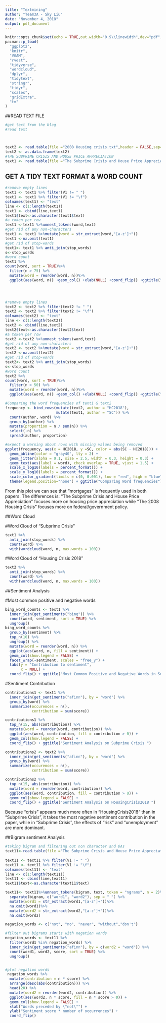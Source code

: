 ```yaml
---
title: "Textmining"
author: "Team3A - Sky Liu"
date: "November 4, 2018"
output: pdf_document
---
```

```r
knitr::opts_chunk$set(echo = TRUE,out.width="0.9\\linewidth",dev="pdf",fig.align  = 'center')
pacman::p_load(
  "ggplot2",
  "knitr",
  "VGAM",
  "rvest",
  "tidyverse",
  "wordcloud",
  "dplyr",
  "tidytext",
  "stringr",
  "tidyr",
  "scales",
  "gridExtra",
  "tm"
)
```

##READ TEXT FILE

```r
#get text from the blog
#read text



text2 <- read.table(file ="2008 Housing crisis.txt",header = FALSE,sep="\n")
text2 <- as.data.frame(text2)
#THE SUBPRIME CRISIS AND HOUSE PRICE APPRECIATION 
text1 <- read.table(file ="The Subprime Crisis and House Price Appreciation.txt",header = FALSE,sep="\n")
```

## GET A TIDY TEXT FORMAT & WORD COUNT
```r

#remove empty lines
text1 <- text1 %>% filter(V1 != " ")
text1 <- text1 %>% filter(V1 != "\f")
colnames(text1) <- "text"
line <- c(1:length(text1))
text1 <- cbind(line,text1)
text1$text<-as.character(text1$text)
#a token per row
text1 <-text1 %>%unnest_tokens(word,text)
#get rid of any non-characters
text1 <- text1 %>%mutate(word = str_extract(word,"[a-z']+"))
text1 <-na.omit(text1)
#get rid of stop-words
text1<- text1 %>% anti_join(stop_words)
s<-stop_words
#word count
text1 %>%
count(word, sort = TRUE)%>%
  filter(n > 75) %>%
  mutate(word = reorder(word, n))%>%
  ggplot(aes(word, n)) +geom_col() +xlab(NULL) +coord_flip() +ggtitle("Word Count for text 1")




#remove empty lines
text2 <- text2 %>% filter(text2 != " ")
text2 <- text2 %>% filter(text2 != "\f")
colnames(text2) <- "text"
line <- c(1:length(text2))
text2 <- cbind(line,text2)
text2$text<-as.character(text2$text)
#a token per row
text2 <-text2 %>%unnest_tokens(word,text)
#get rid of any non-characters
text2 <- text2 %>%mutate(word = str_extract(word,"[a-z']+"))
text2 <-na.omit(text2)
#get rid of stop-words
text2<- text2 %>% anti_join(stop_words)
s<-stop_words
#word count
text2 %>%
count(word, sort = TRUE)%>%
  filter(n > 50) %>%
  mutate(word = reorder(word, n))%>%
  ggplot(aes(word, n)) +geom_col() +xlab(NULL) +coord_flip() +ggtitle("Word Count for text 2")

```




```r
#Comparing the word frequencies of text1 & text2
frequency <- bind_rows(mutate(text2, author = "HC2018"),
                       mutate(text1, author = "SC")) %>%
  count(author, word) %>%
  group_by(author) %>%
  mutate(proportion = n / sum(n)) %>%
  select(-n) %>%
  spread(author, proportion)

#expect a warning about rows with missing values being removed
ggplot(frequency, aes(x = HC2018, y =SC, color = abs(SC - HC2018))) +
  geom_abline(color = "gray40", lty = 2) +
  geom_jitter(alpha = 0.1, size = 2.5, width = 0.3, height = 0.3) +
  geom_text(aes(label = word), check_overlap = TRUE, vjust = 1.5) +
  scale_x_log10(labels = percent_format()) +
  scale_y_log10(labels = percent_format()) +
  scale_color_gradient(limits = c(0, 0.001), low = "red", high = "blue") +
  theme(legend.position="none") + ggtitle("Comparing Word frequencies")
```


From this plot we can see that "mortgages" is frequently used in both papers. The differences is:
"The Subprime Crisis and House Price Appreciation" focuses more on housing price appreciation while "The 2008 Housing Crisis" focuses more on federal/government policy.



##Word Cloud

#Word Cloud of “Subprime Crisis”
```r
text1 %>%
  anti_join(stop_words) %>%
  count(word) %>%
  with(wordcloud(word, n, max.words = 100))
```
#Word Cloud of “Housing Crisis 2018”
```r
text2 %>%
  anti_join(stop_words) %>%
  count(word) %>%
  with(wordcloud(word, n, max.words = 100))

```

##Sentiment Analysis

#Most common positive and negative words
```r
bing_word_counts <- text1 %>%
  inner_join(get_sentiments("bing")) %>%
  count(word, sentiment, sort = TRUE) %>%
  ungroup()
bing_word_counts %>%
  group_by(sentiment) %>%
  top_n(10) %>%
  ungroup() %>%
  mutate(word = reorder(word, n)) %>%
  ggplot(aes(word, n, fill = sentiment)) +
  geom_col(show.legend = FALSE) +
  facet_wrap(~sentiment, scales = "free_y") +
  labs(y = "Contribution to sentiment",
       x = NULL) +
  coord_flip() + ggtitle("Most Common Positive and Negative Words in Subprime Crisis")
```

#Sentiment Contribution 

```r

contributions1 <- text1 %>%
  inner_join(get_sentiments("afinn"), by = "word") %>%
  group_by(word) %>%
  summarize(occurences = n(),
            contribution = sum(score))

contributions1 %>%
  top_n(15, abs(contribution)) %>%
  mutate(word = reorder(word, contribution)) %>%
  ggplot(aes(word, contribution, fill = contribution > 0)) +
  geom_col(show.legend = FALSE) +
  coord_flip() + ggtitle("Sentiment Analysis on Subprime Crisis ")

contributions2 <- text2 %>%
  inner_join(get_sentiments("afinn"), by = "word") %>%
  group_by(word) %>%
  summarize(occurences = n(),
            contribution = sum(score))

contributions2 %>%
  top_n(15, abs(contribution)) %>%
  mutate(word = reorder(word, contribution)) %>%
  ggplot(aes(word, contribution, fill = contribution > 0)) +
  geom_col(show.legend = FALSE) +
  coord_flip() + ggtitle("Sentiment Analysis on HousingCrisis2018 ")


```


Because "crisis" appears much more often in "HousingCrisis2018" than in "Subprime Crisis", it takes the most nagetive sentiment contribution in the paper, while in "Subprime Crisis", the effects of "risk" and "unemployment" are more dominant.











##Bigram sentiment Analysis

```r
#taking bigram and filtering out non character and OAs
text11<-read.table(file ="The Subprime Crisis and House Price Appreciation.txt",header = FALSE,sep="\n")
  
text11 <- text11 %>% filter(V1 != " ")
text11 <- text11 %>% filter(V1 != "\f")
colnames(text11) <- "text"
line <- c(1:length(text11))
text11 <- cbind(line,text11)
text11$text<-as.character(text11$text)

text11<- text11%>%unnest_tokens(bigram, text, token = "ngrams", n = 2)%>%
  separate(bigram, c("word1", "word2"), sep = " ") %>%
  mutate(word1 = str_extract(word1,"[a-z']+"))%>%
  na.omit(word1)%>%
  mutate(word2 = str_extract(word2,"[a-z']+"))%>%
  na.omit(word2)

negation_words <- c("not", "no", "never", "without","don't")

#filter out bigrams starts with negation words
negation_words <- text11 %>%
  filter(word1 %in% negation_words) %>%
  inner_join(get_sentiments("afinn"), by = c(word2 = "word")) %>%
  count(word1, word2, score, sort = TRUE) %>%
  ungroup()


#plot negation words
 negation_words %>%
  mutate(contribution = n * score) %>%
  arrange(desc(abs(contribution))) %>%
  head(20) %>%
  mutate(word2 = reorder(word2, contribution)) %>%
  ggplot(aes(word2, n * score, fill = n * score > 0)) +
  geom_col(show.legend = FALSE) +
  xlab("Words preceded by \"not\"") +
  ylab("Sentiment score * number of occurrences") +
  coord_flip()

```

